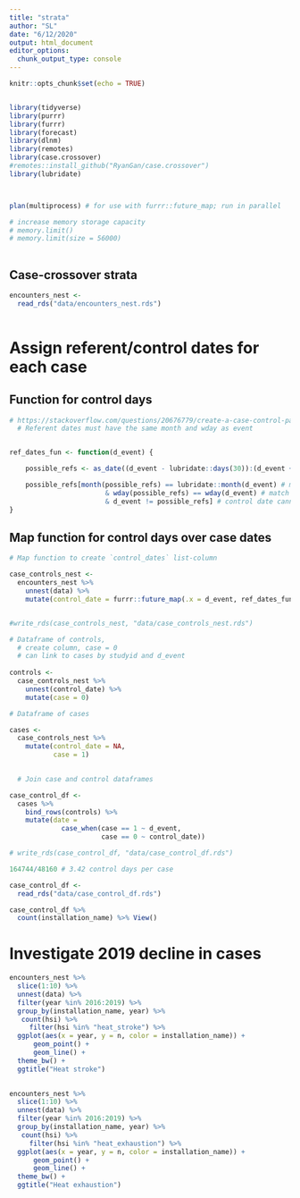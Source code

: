 ```yaml
---
title: "strata"
author: "SL"
date: "6/12/2020"
output: html_document
editor_options: 
  chunk_output_type: console
---
```


```r
knitr::opts_chunk$set(echo = TRUE)


library(tidyverse)
library(purrr)
library(furrr)
library(forecast)
library(dlnm)
library(remotes)
library(case.crossover)
#remotes::install_github("RyanGan/case.crossover")
library(lubridate)



plan(multiprocess) # for use with furrr::future_map; run in parallel

# increase memory storage capacity
# memory.limit()
# memory.limit(size = 56000)
   
```


## Case-crossover strata

```r

encounters_nest <-
  read_rds("data/encounters_nest.rds") 
    

```

# Assign referent/control dates for each case

## Function for control days
```r

# https://stackoverflow.com/questions/20676779/create-a-case-control-pair-for-time-stratified-case-crossover-design used as guide for function
  # Referent dates must have the same month and wday as event


ref_dates_fun <- function(d_event) {

    possible_refs <- as_date((d_event - lubridate::days(30)):(d_event + lubridate::days(30)))   # restrict to +/- 30 day period

    possible_refs[month(possible_refs) == lubridate::month(d_event) # match by month 
                        & wday(possible_refs) == wday(d_event) # match by day of week
                        & d_event != possible_refs] # control date cannot be the same as case date
}


```

## Map function for control days over case dates

```r

# Map function to create `control_dates` list-column

case_controls_nest <-
  encounters_nest %>% 
    unnest(data) %>% 
    mutate(control_date = furrr::future_map(.x = d_event, ref_dates_fun))


#write_rds(case_controls_nest, "data/case_controls_nest.rds")


```



```r


# Dataframe of controls, 
  # create column, case = 0
  # can link to cases by studyid and d_event
   
controls <-
  case_controls_nest %>%
    unnest(control_date) %>%
    mutate(case = 0)

# Dataframe of cases

cases <-
  case_controls_nest %>%
    mutate(control_date = NA,
           case = 1)
  

  # Join case and control dataframes

case_control_df <-
  cases %>% 
    bind_rows(controls) %>% 
    mutate(date =
             case_when(case == 1 ~ d_event,
                       case == 0 ~ control_date))

# write_rds(case_control_df, "data/case_control_df.rds")

164744/48160 # 3.42 control days per case

```


```r

case_control_df <-
  read_rds("data/case_control_df.rds")

case_control_df %>% 
  count(installation_name) %>% View()
```




# Investigate 2019 decline in cases
```r

encounters_nest %>% 
  slice(1:10) %>% 
  unnest(data) %>% 
  filter(year %in% 2016:2019) %>%
  group_by(installation_name, year) %>% 
   count(hsi) %>% 
     filter(hsi %in% "heat_stroke") %>% 
  ggplot(aes(x = year, y = n, color = installation_name)) +
      geom_point() +
      geom_line() +
  theme_bw() +
  ggtitle("Heat stroke")
  

encounters_nest %>% 
  slice(1:10) %>% 
  unnest(data) %>% 
  filter(year %in% 2016:2019) %>%
  group_by(installation_name, year) %>% 
   count(hsi) %>% 
     filter(hsi %in% "heat_exhaustion") %>% 
  ggplot(aes(x = year, y = n, color = installation_name)) +
      geom_point() +
      geom_line() +
  theme_bw() +
  ggtitle("Heat exhaustion")
```

